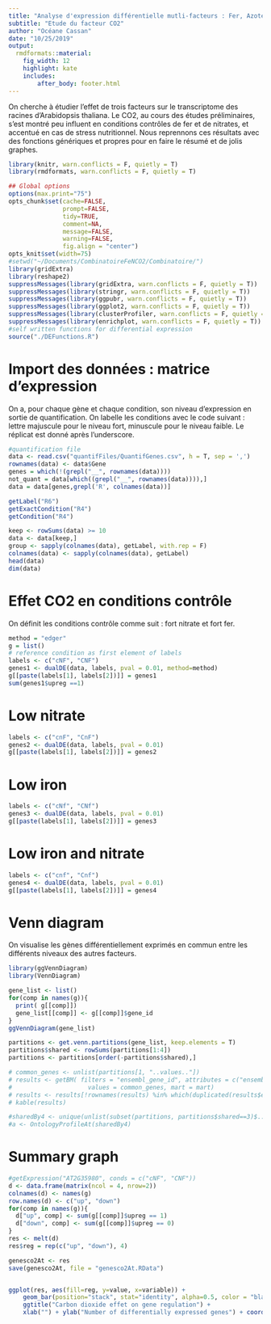 ---
title: "Analyse d'expression différentielle mutli-facteurs : Fer, Azote et CO2"
subtitle: "Etude du facteur CO2"
author: "Océane Cassan"
date: "10/25/2019"
output: 
  rmdformats::material:
    fig_width: 12
    highlight: kate
    includes:
        after_body: footer.html
---

On cherche à étudier l'effet de trois facteurs sur le transcriptome des racines d'Arabidopsis thaliana.
Le CO2, au cours des études préliminaires, s'est montré peu influent en conditions contrôles de fer et de nitrates, et accentué en cas de stress nutritionnel.
Nous reprennons ces résultats avec des fonctions génériques et propres pour en faire le résumé et de jolis graphes.


```{r knitr_init, echo=FALSE, cache=FALSE}
library(knitr, warn.conflicts = F, quietly = T)
library(rmdformats, warn.conflicts = F, quietly = T)

## Global options
options(max.print="75")
opts_chunk$set(cache=FALSE,
               prompt=FALSE,
               tidy=TRUE,
               comment=NA,
               message=FALSE,
               warning=FALSE,
               fig.align = "center")
opts_knit$set(width=75)
#setwd("~/Documents/CombinatoireFeNCO2/Combinatoire/")
library(gridExtra)
library(reshape2)
suppressMessages(library(gridExtra, warn.conflicts = F, quietly = T))
suppressMessages(library(stringr, warn.conflicts = F, quietly = T))
suppressMessages(library(ggpubr, warn.conflicts = F, quietly = T))
suppressMessages(library(ggplot2, warn.conflicts = F, quietly = T))
suppressMessages(library(clusterProfiler, warn.conflicts = F, quietly = T))
suppressMessages(library(enrichplot, warn.conflicts = F, quietly = T))
#self written functions for differential expression
source("./DEFunctions.R")
```


# Import des données : matrice d'expression

On a, pour chaque gène et chaque condition, son niveau d'expression en sortie de quantification.
On labelle les conditions avec le code suivant : lettre majuscule pour le niveau fort, minuscule pour le niveau faible. Le réplicat est donné après l'underscore.

```{r data}
#quantification file
data <- read.csv("quantifFiles/QuantifGenes.csv", h = T, sep = ',')
rownames(data) <- data$Gene
genes = which(!(grepl("__", rownames(data))))
not_quant = data[which((grepl("__", rownames(data)))),]
data = data[genes,grepl('R', colnames(data))]

getLabel("R6")
getExactCondition("R4")
getCondition("R4")

keep <- rowSums(data) >= 10
data <- data[keep,]
group <- sapply(colnames(data), getLabel, with.rep = F)
colnames(data) <- sapply(colnames(data), getLabel)
head(data)
dim(data)
```



# Effet CO2 en conditions contrôle

On définit les conditions contrôle comme suit : fort nitrate et fort fer.

```{r contr}
method = "edger"
g = list()
# reference condition as first element of labels
labels <- c("cNF", "CNF")
genes1 <- dualDE(data, labels, pval = 0.01, method=method)
g[[paste(labels[1], labels[2])]] = genes1
sum(genes1$upreg ==1)
```
# Low nitrate

```{r lowN}
labels <- c("cnF", "CnF")
genes2 <- dualDE(data, labels, pval = 0.01)
g[[paste(labels[1], labels[2])]] = genes2
```

# Low iron

```{r lowF}
labels <- c("cNf", "CNf")
genes3 <- dualDE(data, labels, pval = 0.01)
g[[paste(labels[1], labels[2])]] = genes3
```

# Low iron and nitrate

```{r lowBoth}
labels <- c("cnf", "Cnf")
genes4 <- dualDE(data, labels, pval = 0.01)
g[[paste(labels[1], labels[2])]] = genes4
```


# Venn diagram

On visualise les gènes différentiellement exprimés en commun entre les différents niveaux des autres facteurs.


```{r venn}

library(ggVennDiagram)
library(VennDiagram)

gene_list <- list()
for(comp in names(g)){
  print( g[[comp]])
  gene_list[[comp]] <- g[[comp]]$gene_id
}
ggVennDiagram(gene_list)

partitions <- get.venn.partitions(gene_list, keep.elements = T)
partitions$shared <- rowSums(partitions[1:4])
partitions <- partitions[order(-partitions$shared),]

# common_genes <- unlist(partitions[1, "..values.."])
# results <- getBM( filters = "ensembl_gene_id", attributes = c("ensembl_gene_id", "description", "external_gene_name", "entrezgene_id"),
#                     values = common_genes, mart = mart)
# results <- results[!rownames(results) %in% which(duplicated(results$ensembl_gene_id)), ]
# kable(results)

#sharedBy4 <- unique(unlist(subset(partitions, partitions$shared==3)$..values..))
#a <- OntologyProfileAt(sharedBy4)
```

# Summary graph

```{r barplot}

#getExpression("AT2G35980", conds = c("cNF", "CNF"))
d <- data.frame(matrix(ncol = 4, nrow=2))
colnames(d) <- names(g)
row.names(d) <- c("up", "down")
for(comp in names(g)){
  d["up", comp] <- sum(g[[comp]]$upreg == 1)
  d["down", comp] <- sum(g[[comp]]$upreg == 0)
}
res <- melt(d)
res$reg = rep(c("up", "down"), 4)

genesco2At <- res
save(genesco2At, file = "genesco2At.RData")


ggplot(res, aes(fill=reg, y=value, x=variable)) + 
    geom_bar(position="stack", stat="identity", alpha=0.5, color = "black") +
    ggtitle("Carbon dioxide effet on gene regulation") +
    xlab("") + ylab("Number of differentially expressed genes") + coord_flip()
```